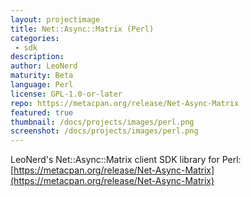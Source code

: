 ```yaml
---
layout: projectimage
title: Net::Async::Matrix (Perl)
categories: 
 - sdk
description: 
author: LeoNerd
maturity: Beta
language: Perl
license: GPL-1.0-or-later
repo: https://metacpan.org/release/Net-Async-Matrix
featured: true
thumbnail: /docs/projects/images/perl.png
screenshot: /docs/projects/images/perl.png
---
```


LeoNerd's Net::Async::Matrix client SDK library for Perl: [https://metacpan.org/release/Net-Async-Matrix](https://metacpan.org/release/Net-Async-Matrix)
